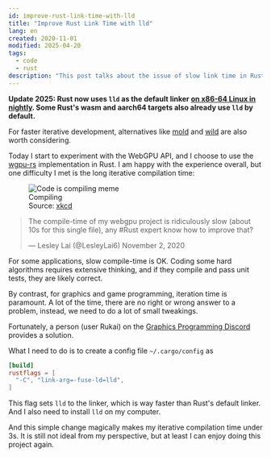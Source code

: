 ```yaml
---
id: improve-rust-link-time-with-lld
title: "Improve Rust Link Time with lld"
lang: en
created: 2020-11-01
modified: 2025-04-20
tags:
  - code
  - rust
description: "This post talks about the issue of slow link time in Rust and how to improve it by switching the default linker to lld - the LLVM linker."
---
```



**Update 2025: Rust now uses `lld` as the default linker [on x86-64 Linux in nightly](https://blog.rust-lang.org/2024/05/17/enabling-rust-lld-on-linux/). Some Rust's wasm and aarch64 targets also already use `lld` by default.**

<span class="side-note">

For faster iterative development, alternatives like [mold](https://github.com/rui314/mold) and [wild](https://github.com/davidlattimore/wild) are also worth considering.

</span>

Today I start to experiment with the WebGPU API, and I choose to use the [wgpu-rs](https://github.com/gfx-rs/wgpu-rs) implementation in Rust.
I am happy with the experience overall, but one difficulty I met is the long iterative compilation time:

<div class="float-right-sticky p-10">
  <figure>
    <Image src={compiling} alt="Code is compiling meme" width={300} />
    <figcaption>
      Compiling<br/>
      Source: <a href="https://xkcd.com/303/">xkcd</a>
    </figcaption>
  </figure>
</div>

<blockquote class="twitter-tweet"><p lang="en" dir="ltr">The compile-time of my webgpu project is ridiculously slow (about 10s for this single file), any #Rust expert know how to improve that?</p>&mdash; Lesley Lai (@LesleyLai6) November 2, 2020</blockquote>

For some applications, slow compile-time is OK.
Coding some hard algorithms requires extensive thinking,
and if they compile and pass unit tests,
they are likely correct.

By contrast, for graphics and game programming, iteration time is paramount.
A lot of the time, there are no right or wrong answer to a problem,
instead, we need to do a lot of small tweakings.

Fortunately, a person (user Rukai) on the [Graphics Programming Discord](https://discord.gg/6mgNGk7) provides a solution.

What I need to do is to create a config file `~/.cargo/config` as

```toml
[build]
rustflags = [
  "-C", "link-arg=-fuse-ld=lld",
]
```

This flag sets `lld` to the linker, which is way faster than Rust's default linker.
And I also need to install `lld` on my computer.

And this simple change magically makes my iterative compilation time under 3s.
It is still not ideal from my perspective, but at least I can enjoy doing this project again.
